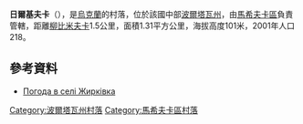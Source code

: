 {{coord|49|17|2|N|34|49|49|E|scale:100000_region:UA|display=title}}

'''日爾基夫卡'''（{{lang-uk|Жирківка}}），是[[烏克蘭|烏克蘭]]的村落，位於該國中部[[波爾塔瓦州|波爾塔瓦州]]，由[[馬希夫卡區|馬希夫卡區]]負責管轄，距離[[柳比米夫卡_(馬希夫卡區)|柳比米夫卡]]1.5公里，面積1.31平方公里，海拔高度101米，2001年人口218。

==參考資料==
* [http://weather.in.ua/ua/poltavskaja/7745 Погода в селі Жирківка] {{Wayback|url=http://weather.in.ua/ua/poltavskaja/7745 |date=20160305215247 }}

{{DEFAULTSORT:Жирківка}}
[[Category:波爾塔瓦州村落|Category:波爾塔瓦州村落]]
[[Category:馬希夫卡區村落|Category:馬希夫卡區村落]]


{{Poltava-geo-stub}}